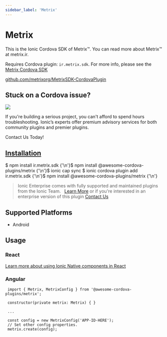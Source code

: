 ```yaml
---
sidebar_label: 'Metrix'
---
```



# Metrix

This is the Ionic Cordova SDK of Metrix™. You can read more about Metrix™ at metrix.ir.

Requires Cordova plugin: `ir.metrix.sdk`. For more info, please see the [Metrix Cordova SDK](https://github.com/metrixorg/MetrixSDK-CordovaPlugin)

<p>
  <a href="https://github.com/metrixorg/MetrixSDK-CordovaPlugin" target="_blank" rel="noopener" className="git-link">github.com/metrixorg/MetrixSDK-CordovaPlugin</a>
</p>

<h2>Stuck on a Cordova issue?</h2>
<DocsCard
  className="cordova-ee-card"
  header="Don't waste precious time on plugin issues."
  href="https://ionicframework.com/sales?product_of_interest=Ionic%20Native"
>
  <div>
    <img src="/docs/icons/native-cordova-bot.png" className="cordova-ee-img" />
    <p>If you're building a serious project, you can't afford to spend hours troubleshooting. Ionic’s experts offer premium advisory services for both community plugins and premier plugins.</p>
    <DocsButton className="native-ee-detail">Contact Us Today!</DocsButton>
  </div>
</DocsCard>

<h2 id="installation">
  <a href="#installation">Installation</a>
</h2>
<Tabs
  groupId="runtime"
  defaultValue="Capacitor"
  values={[
    { value: 'Capacitor', label: 'Capacitor' },
    { value: 'Cordova', label: 'Cordova' },
    { value: 'Enterprise', label: 'Enterprise' },
  ]}
>
  <TabItem value="Capacitor">
    <CodeBlock className="language-shell">
      $ npm install ir.metrix.sdk {'\n'}$ npm install @awesome-cordova-plugins/metrix {'\n'}$ ionic cap sync
    </CodeBlock>
  </TabItem>
  <TabItem value="Cordova">
    <CodeBlock className="language-shell">
      $ ionic cordova plugin add ir.metrix.sdk {'\n'}$ npm install @awesome-cordova-plugins/metrix {'\n'}
    </CodeBlock>
  </TabItem>
  <TabItem value="Enterprise">
    <blockquote>
      Ionic Enterprise comes with fully supported and maintained plugins from the Ionic Team. &nbsp;
      <a className="btn" href="https://ionic.io/docs/premier-plugins">Learn More</a> or if you're interested in an enterprise version of this plugin <a className="btn" href="https://ionicframework.com/sales?product_of_interest=Ionic%20Enterprise%20Engine">Contact Us</a>
    </blockquote>
  </TabItem>
</Tabs>

## Supported Platforms

- Android

## Usage

### React

[Learn more about using Ionic Native components in React](../native-community.mdx#react)

### Angular

```tsx
 import { Metrix, MetrixConfig } from '@awesome-cordova-plugins/metrix';

 constructor(private metrix: Metrix) { }

 ...

 const config = new MetrixConfig('APP-ID-HERE');
 // Set other config properties.
 metrix.create(config);

```
